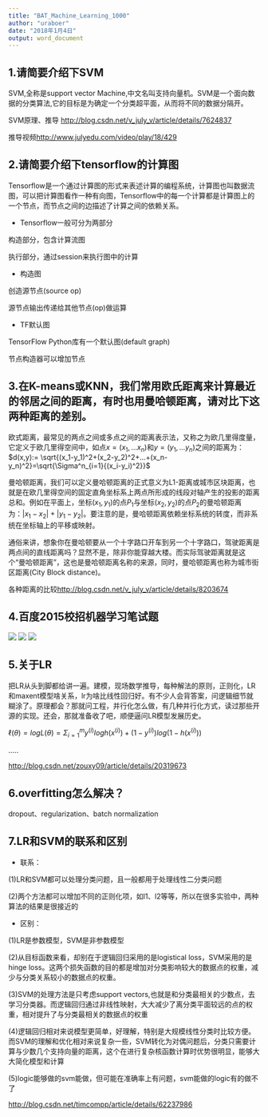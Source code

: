 ```yaml
---
title: "BAT_Machine_Learning_1000"
author: "uraboer"
date: "2018年1月4日"
output: word_document
---
```


## 1.请简要介绍下SVM

SVM,全称是support vector Machine,中文名叫支持向量机。SVM是一个面向数据的分类算法,它的目标是为确定一个分类超平面，从而将不同的数据分隔开。

SVM原理、推导 <http://blog.csdn.net/v_july_v/article/details/7624837>

推导视频<http://www.julyedu.com/video/play/18/429>


## 2.请简要介绍下tensorflow的计算图

Tensorflow是一个通过计算图的形式来表述计算的编程系统，计算图也叫数据流图，可以把计算图看作一种有向图，Tensorflow中的每一个计算都是计算图上的一个节点，而节点之间的边描述了计算之间的依赖关系。

- Tensorflow一般可分为两部分

构造部分，包含计算流图

执行部分，通过session来执行图中的计算

- 构造图

创造源节点(source op)

源节点输出传递给其他节点(op)做运算

- TF默认图

TensorFlow Python库有一个默认图(default graph)

节点构造器可以增加节点
  

## 3.在K-means或KNN，我们常用欧氏距离来计算最近的邻居之间的距离，有时也用曼哈顿距离，请对比下这两种距离的差别。

欧式距离，最常见的两点之间或多点之间的距离表示法，又称之为欧几里得度量，它定义于欧几里得空间中，如点$x=(x_1,...x_n)$和$y=(y_1,...y_n)$之间的距离为：$d(x,y):= \sqrt{(x_1-y_1)^2+(x_2-y_2)^2+...+(x_n-y_n)^2}=\sqrt{\Sigma^n_{i=1}{(x_i-y_i)^2}}$
  
曼哈顿距离，我们可以定义曼哈顿距离的正式意义为L1-距离或城市区块距离，也就是在欧几里得空间的固定直角坐标系上两点所形成的线段对轴产生的投影的距离总和。例如在平面上，坐标$(x_1,y_1)$的点$P_1$与坐标$(x_2,y_2)$的点$P_2$的曼哈顿距离为：$|x_1-x_2|+|y_1-y_2|$。要注意的是，曼哈顿距离依赖坐标系统的转度，而非系统在坐标轴上的平移或映射。

通俗来讲，想象你在曼哈顿要从一个十字路口开车到另一个十字路口，驾驶距离是两点间的直线距离吗？显然不是，除非你能穿越大楼。而实际驾驶距离就是这个“曼哈顿距离”，这也是曼哈顿距离名称的来源，同时，曼哈顿距离也称为城市街区距离(City Block distance)。

各种距离的比较<http://blog.csdn.net/v_july_v/article/details/8203674>


## 4.百度2015校招机器学习笔试题

![](F:/workspace_r/learning_path/baiduxiaozhao_01.jpg)
![](F:/workspace_r/learning_path/baiduxiaozhao_02.jpg)
![](F:/workspace_r/learning_path/baiduxiaozhao_03.jpg)


## 5.关于LR
把LR从头到脚都给讲一遍。建模，现场数学推导，每种解法的原则，正则化，LR和maxent模型啥关系，lr为啥比线性回归好。有不少人会背答案，问逻辑细节就糊涂了。原理都会？那就问工程，并行化怎么做，有几种并行化方式，读过那些开源的实现。还会，那就准备收了吧，顺便逼问LR模型发展历史。


$\ell(\theta)=logL(\theta)=\Sigma^m_{i=1}y^{(i)}logh(x^{(i)})+(1-y^{(i)})log(1-h(x^{(i)}))$

.....

<http://blog.csdn.net/zouxy09/article/details/20319673>


## 6.overfitting怎么解决？
dropout、regularization、batch normalization


## 7.LR和SVM的联系和区别
- 联系：

(1)LR和SVM都可以处理分类问题，且一般都用于处理线性二分类问题

(2)两个方法都可以增加不同的正则化项，如l1、l2等等，所以在很多实验中，两种算法的结果是很接近的

- 区别：

(1)LR是参数模型，SVM是非参数模型

(2)从目标函数来看，却别在于逻辑回归采用的是logistical loss，SVM采用的是hinge loss。这两个损失函数的目的都是增加对分类影响较大的数据点的权重，减少与分类关系较小的数据点的权重。

(3)SVM的处理方法是只考虑support vectors,也就是和分类最相关的少数点，去学习分类器。而逻辑回归通过非线性映射，大大减少了离分类平面较远的点的权重，相对提升了与分类最相关的数据点的权重

(4)逻辑回归相对来说模型更简单，好理解，特别是大规模线性分类时比较方便。而SVM的理解和优化相对来说复杂一些，SVM转化为对偶问题后，分类只需要计算与少数几个支持向量的距离，这个在进行复杂核函数计算时优势很明显，能够大大简化模型和计算

(5)logic能够做的svm能做，但可能在准确率上有问题，svm能做的logic有的做不了

<http://blog.csdn.net/timcompp/article/details/62237986>




















